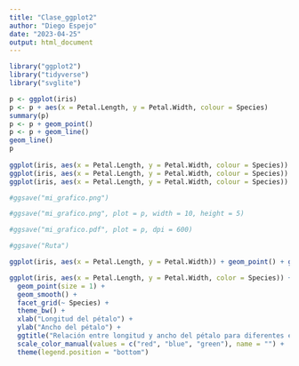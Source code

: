 ```yaml
---
title: "Clase_ggplot2"
author: "Diego Espejo"
date: "2023-04-25"
output: html_document
---
```


```r
library("ggplot2")
library("tidyverse")
library("svglite")
```

```r
p <- ggplot(iris)
p <- p + aes(x = Petal.Length, y = Petal.Width, colour = Species)
summary(p)
p <- p + geom_point() 
p <- p + geom_line()
geom_line()
p
             
ggplot(iris, aes(x = Petal.Length, y = Petal.Width, colour = Species)) + geom_point()
ggplot(iris, aes(x = Petal.Length, y = Petal.Width, colour = Species)) + geom_point() + geom_smooth()
ggplot(iris, aes(x = Petal.Length, y = Petal.Width, colour = Species)) + geom_point()

#ggsave("mi_grafico.png")

#ggsave("mi_grafico.png", plot = p, width = 10, height = 5)

#ggsave("mi_grafico.pdf", plot = p, dpi = 600)

#ggsave("Ruta")

ggplot(iris, aes(x = Petal.Length, y = Petal.Width)) + geom_point() + geom_smooth() + facet_grid(~ Species) + theme_bw()

ggplot(iris, aes(x = Petal.Length, y = Petal.Width, color = Species)) +
  geom_point(size = 1) +
  geom_smooth() +
  facet_grid(~ Species) +
  theme_bw() +
  xlab("Longitud del pétalo") +
  ylab("Ancho del pétalo") +
  ggtitle("Relación entre longitud y ancho del pétalo para diferentes especies de iris") +
  scale_color_manual(values = c("red", "blue", "green"), name = "") +
  theme(legend.position = "bottom")


```

